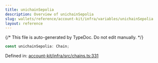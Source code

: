 ```yaml
---
title: unichainSepolia
description: Overview of unichainSepolia
slug: wallets/reference/account-kit/infra/variables/unichainSepolia
layout: reference
---
```


{/* This file is auto-generated by TypeDoc. Do not edit manually. */}

```ts
const unichainSepolia: Chain;
```

Defined in: [account-kit/infra/src/chains.ts:331](https://github.com/alchemyplatform/aa-sdk/blob/17aad1f572375d42a06c7e3238078a88a435d459/account-kit/infra/src/chains.ts#L331)
